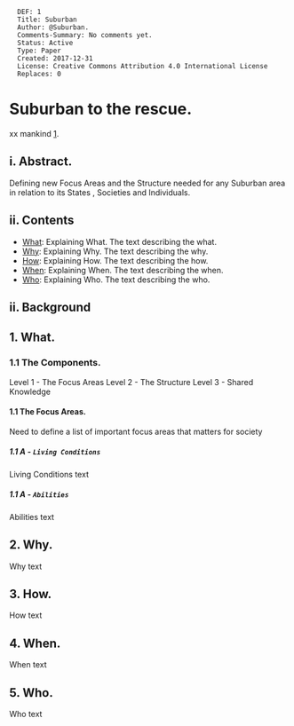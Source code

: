 <pre>
  DEF: 1
  Title: Suburban
  Author: @Suburban.
  Comments-Summary: No comments yet.
  Status: Active
  Type: Paper
  Created: 2017-12-31
  License: Creative Commons Attribution 4.0 International License
  Replaces: 0
</pre>

=Suburban to the rescue.=
xx mankind [https://github.com/se37301/suburban].


==i. Abstract.==

Defining new Focus Areas and the Structure needed for any Suburban area in relation to its States , Societies and Individuals.

==ii. Contents==

* [[#What|What]]: Explaining What. The text describing the what.
* [[#Why|Why]]: Explaining Why. The text describing the why.
* [[#How|How]]: Explaining How. The text describing the how.
* [[#When|When]]: Explaining When. The text describing the when.
* [[#Who|Who]]: Explaining Who. The text describing the who.

==ii. Background==



<div id="What"></div>

==1. What.==

===1.1 The Components.===
Level 1 - The Focus Areas
Level 2 - The Structure
Level 3 - Shared Knowledge 

====1.1 The Focus Areas.====

Need to define a list of important focus areas that matters for society
=====1.1 A - <code>Living Conditions</code>=====
Living Conditions text

=====1.1 A - <code>Abilities</code>=====
Abilities text



<div id="Why"></div>
==2. Why.==
Why text

<div id="How"></div>
==3. How.==
How text

<div id="When"></div>
==4. When.==
When text

<div id="Who"></div>
==5. Who.==
Who text
